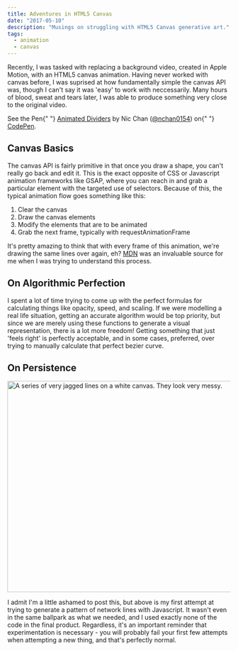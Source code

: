 ---
title: Adventures in HTML5 Canvas
date: "2017-05-10"
description: "Musings on struggling with HTML5 Canvas generative art."
tags:
  - animation
  - canvas
---


Recently, I was tasked with replacing a background video, created in Apple Motion, with an HTML5 canvas animation. Having never worked with canvas before, I was suprised at how fundamentally simple the canvas API was, though I can't say it was 'easy' to work with neccessarily. Many hours of blood, sweat and tears later, I was able to produce something very close to the original video.

<p
	data-height="600"
	data-theme-id="0"
	data-slug-hash="OmjvZJ"
	data-default-tab="result"
	data-user="nchan0154"
	data-embed-version="2"
	class="codepen">
	See the Pen{" "}
	<a href="http://codepen.io/nchan0154/pen/OmjvZJ/">Animated Dividers</a> by Nic
	Chan (<a href="http://codepen.io/nchan0154">@nchan0154</a>) on{" "}
	<a href="http://codepen.io">CodePen</a>.
</p>
<script async src="//assets.codepen.io/assets/embed/ei.js"></script>

## Canvas Basics

The canvas API is fairly primitive in that once you draw a shape, you can't really go back and edit it. This is the exact opposite of CSS or Javascript animation frameworks like GSAP, where you can reach in and grab a particular element with the targeted use of selectors. Because of this, the typical animation flow goes something like this:

1. Clear the canvas
2. Draw the canvas elements
3. Modify the elements that are to be animated
4. Grab the next frame, typically with requestAnimationFrame

It's pretty amazing to think that with every frame of this animation, we're drawing the same lines over again, eh? [MDN](https://developer.mozilla.org/en-US/docs/Web/API/Canvas_API/Tutorial/Basic_animations) was an invaluable source for me when I was trying to understand this process.

## On Algorithmic Perfection

I spent a lot of time trying to come up with the perfect formulas for calculating things like opacity, speed, and scaling. If we were modelling a real life situation, getting an accurate algorithm would be top priority, but since we are merely using these functions to generate a visual representation, there is a lot more freedom! Getting something that just 'feels right' is perfectly acceptable, and in some cases, preferred, over trying to manually calculate that perfect bezier curve.

## On Persistence

<Image
	src="https://res.cloudinary.com/nicchan/image/upload/v1709706012/canvas-lines.PNG"
	alt="A series of very jagged lines on a white canvas. They look very messy."
	width="1129"
	height="476"
/>

I admit I'm a little ashamed to post this, but above is my first attempt at trying to generate a pattern of network lines with Javascript. It wasn't even in the same ballpark as what we needed, and I used exactly none of the code in the final product. Regardless, it's an important reminder that experimentation is necessary - you will probably fail your first few attempts when attempting a new thing, and that's perfectly normal.
